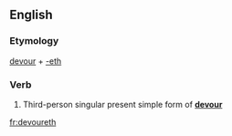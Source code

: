 ==English==

===Etymology===
[[devour]] + [[-eth]]

===Verb===
{{infl|en|verb form}}

# {{archaic}} Third-person singular present simple form of '''[[devour]]'''

[[fr:devoureth]]